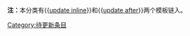 {{Parent monthly clean up category}}
'''注：'''本分类有<nowiki>{{</nowiki>[[template:update_inline|update inline]]}}和<nowiki>{{</nowiki>[[template:update_after|update after]]}}两个模板链入。
[[Category:待更新条目|Category:待更新条目]]